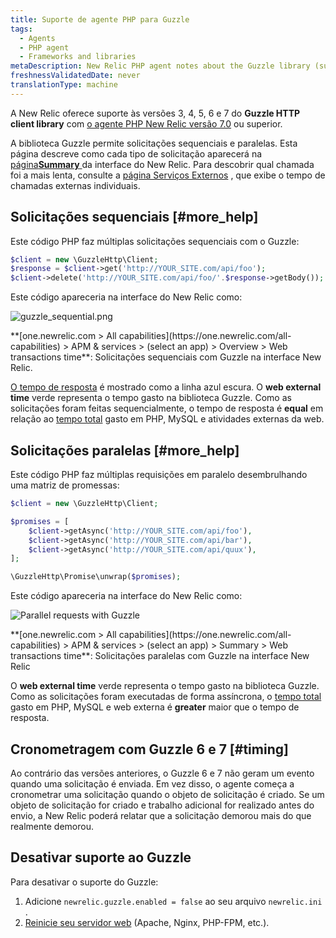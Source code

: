 ```yaml
---
title: Suporte de agente PHP para Guzzle
tags:
  - Agents
  - PHP agent
  - Frameworks and libraries
metaDescription: New Relic PHP agent notes about the Guzzle library (supported as of PHP agent release 7.0).
freshnessValidatedDate: never
translationType: machine
---
```




A New Relic oferece suporte às versões 3, 4, 5, 6 e 7 do <DNT>**Guzzle HTTP client library**</DNT> com [o agente PHP New Relic versão 7.0](/docs/release-notes/agent-release-notes/php-release-notes) ou superior.

A biblioteca Guzzle permite solicitações sequenciais e paralelas. Esta página descreve como cada tipo de solicitação aparecerá na [página<DNT>**Summary**</DNT> ](/docs/apm/applications-menu/monitoring/apm-overview-page)da interface do New Relic. Para descobrir qual chamada foi a mais lenta, consulte a [página Serviços Externos](/docs/apm/applications-menu/monitoring/external-services-page) , que exibe o tempo de chamadas externas individuais.

## Solicitações sequenciais [#more_help]

Este código PHP faz múltiplas solicitações sequenciais com o Guzzle:

```php
$client = new \GuzzleHttp\Client;
$response = $client->get('http://YOUR_SITE.com/api/foo');
$client->delete('http://YOUR_SITE.com/api/foo/'.$response->getBody());
```

Este código apareceria na interface do New Relic como:

<img
  title="Sequential requests with Guzzle"
  alt="guzzle_sequential.png"
  src={apmGuzzleSequence}
/>

<figcaption>
  <DNT>**[one.newrelic.com > All capabilities](https://one.newrelic.com/all-capabilities) > APM & services > (select an app) > Overview > Web transactions time**</DNT>: Solicitações sequenciais com Guzzle na interface New Relic.
</figcaption>

[O tempo de resposta](/docs/data-analysis/user-interface-functions/response-time) é mostrado como a linha azul escura. O <DNT>**web external time**</DNT> verde representa o tempo gasto na biblioteca Guzzle. Como as solicitações foram feitas sequencialmente, o tempo de resposta é <DNT>**equal**</DNT> em relação ao [tempo total](/docs/data-analysis/user-interface-functions/response-time#response-time-total-time) gasto em PHP, MySQL e atividades externas da web.

## Solicitações paralelas [#more_help]

Este código PHP faz múltiplas requisições em paralelo desembrulhando uma matriz de promessas:

```php
$client = new \GuzzleHttp\Client;

$promises = [
    $client->getAsync('http://YOUR_SITE.com/api/foo'),
    $client->getAsync('http://YOUR_SITE.com/api/bar'),
    $client->getAsync('http://YOUR_SITE.com/api/quux'),
];

\GuzzleHttp\Promise\unwrap($promises);
```

Este código apareceria na interface do New Relic como:

<img
  title="Parallel requests with Guzzle"
  alt="Parallel requests with Guzzle"
  src={apmGuzzleParallel}
/>

<figcaption>
  <DNT>**[one.newrelic.com > All capabilities](https://one.newrelic.com/all-capabilities) > APM & services > (select an app) > Summary > Web transactions time**</DNT>: Solicitações paralelas com Guzzle na interface New Relic
</figcaption>

O <DNT>**web external time**</DNT> verde representa o tempo gasto na biblioteca Guzzle. Como as solicitações foram executadas de forma assíncrona, o [tempo total](/docs/data-analysis/user-interface-functions/response-time#response-time-total-time) gasto em PHP, MySQL e web externa é <DNT>**greater**</DNT> maior que o tempo de resposta.

## Cronometragem com Guzzle 6 e 7 [#timing]

Ao contrário das versões anteriores, o Guzzle 6 e 7 não geram um evento quando uma solicitação é enviada. Em vez disso, o agente começa a cronometrar uma solicitação quando o objeto de solicitação é criado. Se um objeto de solicitação for criado e trabalho adicional for realizado antes do envio, a New Relic poderá relatar que a solicitação demorou mais do que realmente demorou.

## Desativar suporte ao Guzzle

Para desativar o suporte do Guzzle:

1. Adicione `newrelic.guzzle.enabled = false` ao seu arquivo `newrelic.ini` .
2. [Reinicie seu servidor web](/docs/agents/php-agent/troubleshooting/why-when-restart-your-web-server-php) (Apache, Nginx, PHP-FPM, etc.).